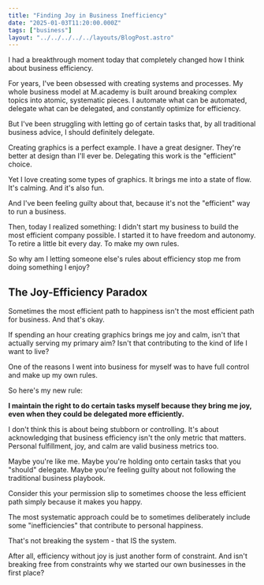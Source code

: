```yaml
---
title: "Finding Joy in Business Inefficiency"
date: "2025-01-03T11:20:00.000Z"
tags: ["business"]
layout: "../../../../../layouts/BlogPost.astro"
---
```


I had a breakthrough moment today that completely changed how I think about business efficiency.

For years, I've been obsessed with creating systems and processes. My whole business model at M.academy is built around breaking complex topics into atomic, systematic pieces. I automate what can be automated, delegate what can be delegated, and constantly optimize for efficiency.

But I've been struggling with letting go of certain tasks that, by all traditional business advice, I should definitely delegate.

Creating graphics is a perfect example. I have a great designer. They're better at design than I'll ever be. Delegating this work is the "efficient" choice.

Yet I love creating some types of graphics. It brings me into a state of flow. It's calming. And it's also fun.

And I've been feeling guilty about that, because it's not the "efficient" way to run a business.

Then, today I realized something: I didn't start my business to build the most efficient company possible. I started it to have freedom and autonomy. To retire a little bit every day. To make my own rules.

So why am I letting someone else's rules about efficiency stop me from doing something I enjoy?

## The Joy-Efficiency Paradox

Sometimes the most efficient path to happiness isn't the most efficient path for business. And that's okay.

If spending an hour creating graphics brings me joy and calm, isn't that actually serving my primary aim? Isn't that contributing to the kind of life I want to live?

One of the reasons I went into business for myself was to have full control and make up my own rules.

So here's my new rule:

**I maintain the right to do certain tasks myself because they bring me joy, even when they could be delegated more efficiently.**

I don't think this is about being stubborn or controlling. It's about acknowledging that business efficiency isn't the only metric that matters. Personal fulfillment, joy, and calm are valid business metrics too.

Maybe you're like me. Maybe you're holding onto certain tasks that you "should" delegate. Maybe you're feeling guilty about not following the traditional business playbook.

Consider this your permission slip to sometimes choose the less efficient path simply because it makes you happy.

The most systematic approach could be to sometimes deliberately include some "inefficiencies" that contribute to personal happiness.

That's not breaking the system - that IS the system.

After all, efficiency without joy is just another form of constraint. And isn't breaking free from constraints why we started our own businesses in the first place?
